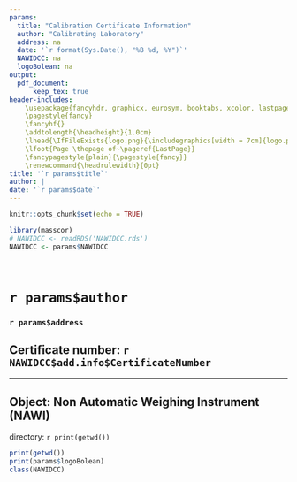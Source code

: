 ```yaml
---
params: 
  title: "Calibration Certificate Information"
  author: "Calibrating Laboratory"
  address: na
  date: '`r format(Sys.Date(), "%B %d, %Y")`'
  NAWIDCC: na
  logoBolean: na
output: 
  pdf_document:
      keep_tex: true
header-includes:    
    \usepackage{fancyhdr, graphicx, eurosym, booktabs, xcolor, lastpage}
    \pagestyle{fancy}   
    \fancyhf{}
    \addtolength{\headheight}{1.0cm}
    \lhead{\IfFileExists{logo.png}{\includegraphics[width = 7cm]{logo.png}}}
    \lfoot{Page \thepage of~\pageref{LastPage}}
    \fancypagestyle{plain}{\pagestyle{fancy}}
    \renewcommand{\headrulewidth}{0pt}
title: '`r params$title`'
author: |
date: '`r params$date`'
---
```


```r
knitr::opts_chunk$set(echo = TRUE)
```


```r
library(masscor)
# NAWIDCC <- readRDS('NAWIDCC.rds')
NAWIDCC <- params$NAWIDCC

```

$~$

# `r params$author`
### `r params$address`
## Certificate number: `r NAWIDCC$add.info$CertificateNumber`

---

## Object: **Non Automatic Weighing Instrument (NAWI)**






directory: `r print(getwd())`
```r
print(getwd())
print(params$logoBolean)
class(NAWIDCC)
```